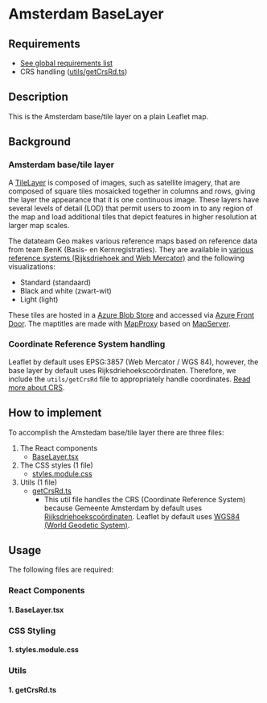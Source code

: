 
<Meta of={BaseLayerStories} />

# Amsterdam BaseLayer
## Requirements

- [See global requirements list](../?path=/docs/global-requirements--docs)
- CRS handling ([utils/getCrsRd.ts](#1-getcrsrdts))

## Description

This is the Amsterdam base/tile layer on a plain Leaflet map.

## Background

### Amsterdam base/tile layer

A [TileLayer](https://leafletjs.com/reference.html#tilelayer) is composed of images, such as satellite imagery, that are composed of square tiles mosaicked together in columns and rows, giving the layer the appearance that it is one continuous image. These layers have several levels of detail (LOD) that permit users to zoom in to any region of the map and load additional tiles that depict features in higher resolution at larger map scales.

The datateam Geo makes various reference maps based on reference data from team BenK (Basis- en Kernregistraties). They are available in [various reference systems (Rijksdriehoek and Web Mercator)](../?path=/docs/coordinate-reference-systems-crs--docs) and the following visualizations:

- Standard (standaard)
- Black and white (zwart-wit)
- Light (light)

These tiles are hosted in a [Azure Blob Store](https://azure.microsoft.com/en-us/products/storage/blobs) and accessed via [Azure Front Door](https://azure.microsoft.com/nl-nl/products/frontdoor). The maptitles are made with [MapProxy](https://github.com/Amsterdam/mapproxy) based on [MapServer](https://github.com/Amsterdam/mapserver).

### Coordinate Reference System handling

Leaflet by default uses EPSG:3857 (Web Mercator / WGS 84), however, the base layer by default uses Rijksdriehoekscoördinaten. Therefore, we include the `utils/getCrsRd` file to appropriately handle coordinates. [Read more about CRS](#1-getcrsrdts).

## How to implement

To accomplish the Amstedam base/tile layer there are three files:
1. The React components
    * [BaseLayer.tsx](#1-baselayertsx)
2. The CSS styles (1 file)
    * [styles.module.css](#1-stylesmodulecss)
3. Utils (1 file)
    * [getCrsRd.ts](#1-getcrsrdts)
       - This util file handles the CRS (Coordinate Reference System) because Gemeente Amsterdam by default uses [Rijksdriehoekscoördinaten](https://www.kadaster.nl/zakelijk/registraties/basisregistraties/rijksdriehoeksmeting/rijksdriehoeksstelsel). Leaflet by default uses [WGS84 (World Geodetic System)](https://en.wikipedia.org/wiki/World_Geodetic_System).

## Usage

The following files are required:

### React Components

#### 1. BaseLayer.tsx

<Source code={BaseLayer} />

### CSS Styling

#### 1. styles.module.css

<Source code={styles} />

### Utils

#### 1. getCrsRd.ts

  <Source code={getCrsRd} />
